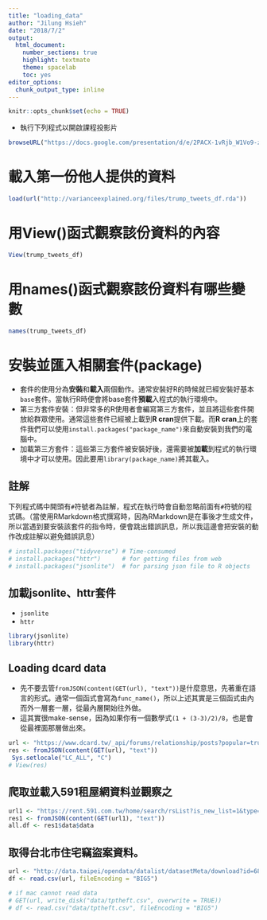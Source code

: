 ```yaml
---
title: "loading_data"
author: "Jilung Hsieh"
date: "2018/7/2"
output: 
  html_document: 
    number_sections: true
    highlight: textmate
    theme: spacelab
    toc: yes
editor_options: 
  chunk_output_type: inline
---
```


```r
knitr::opts_chunk$set(echo = TRUE)
```


* 執行下列程式以開啟課程投影片
```r
browseURL("https://docs.google.com/presentation/d/e/2PACX-1vRjb_W1Vo9-zD9F4FmWOiB6K4ezkF6W64OKcX7bZD6ordKvOT-6LFoGi0le-HzT2ABKudDNhr_qKt2x/pub?start=false&loop=false&delayms=3000&slide=id.g2074c710b4_0_293")
```

# 載入第一份他人提供的資料
```r
load(url("http://varianceexplained.org/files/trump_tweets_df.rda"))
```


# 用View()函式觀察該份資料的內容
```r
View(trump_tweets_df)
```

# 用names()函式觀察該份資料有哪些變數
```r
names(trump_tweets_df)
```





# 安裝並匯入相關套件(package)

* 套件的使用分為**安裝**和**載入**兩個動作。通常安裝好R的時候就已經安裝好基本`base`套件。當執行R時便會將base套件**預載**入程式的執行環境中。
* 第三方套件安裝：但非常多的R使用者會編寫第三方套件，並且將這些套件開放給群眾使用。通常這些套件已經被上載到**R cran**提供下載。而**R cran**上的套件我們可以使用`install.packages("package_name")`來自動安裝到我們的電腦中。
* 加載第三方套件：這些第三方套件被安裝好後，還需要被**加載**到程式的執行環境中才可以使用。因此要用`library(package_name)`將其載入。



## 註解

下列程式碼中開頭有`#`符號者為註解，程式在執行時會自動忽略前面有`#`符號的程式碼。（當使用RMarkdown格式撰寫時，因為RMarkdown是在事後才生成文件，所以當遇到要安裝該套件的指令時，便會跳出錯誤訊息，所以我這邊會把安裝的動作改成註解以避免錯誤訊息）

```r
# install.packages("tidyverse") # Time-consumed
# install.packages("httr")      # for getting files from web 
# install.packages("jsonlite")  # for parsing json file to R objects
```


## 加載jsonlite、httr套件

* `jsonlite`
* `httr`

```r
library(jsonlite)
library(httr)
```



## Loading dcard data

* 先不要去管`fromJSON(content(GET(url), "text"))`是什麼意思，先著重在語言的形式。通常一個函式會寫為`func_name()`，所以上述其實是三個函式由內而外一層套一層，從最內層開始往外做。
* 這其實很make-sense，因為如果你有一個數學式`(1 + (3-3)/2)/8`，也是會從最裡面那層做出來。

```r
url <- "https://www.dcard.tw/_api/forums/relationship/posts?popular=true"
res <- fromJSON(content(GET(url), "text"))
 Sys.setlocale("LC_ALL", "C")
# View(res)
```




## 爬取並載入591租屋網資料並觀察之

```r
url1 <- "https://rent.591.com.tw/home/search/rsList?is_new_list=1&type=1&kind=2&searchtype=1&region=1"
res1 <- fromJSON(content(GET(url1), "text"))
all.df <- res1$data$data
```



## 取得台北市住宅竊盜案資料。

```r
url <- "http://data.taipei/opendata/datalist/datasetMeta/download?id=68785231-d6c5-47a1-b001-77eec70bec02&rid=34a4a431-f04d-474a-8e72-8d3f586db3df"
df <- read.csv(url, fileEncoding = "BIG5")

# if mac cannot read data
# GET(url, write_disk("data/tptheft.csv", overwrite = TRUE))
# df <- read.csv("data/tptheft.csv", fileEncoding = "BIG5")
```
